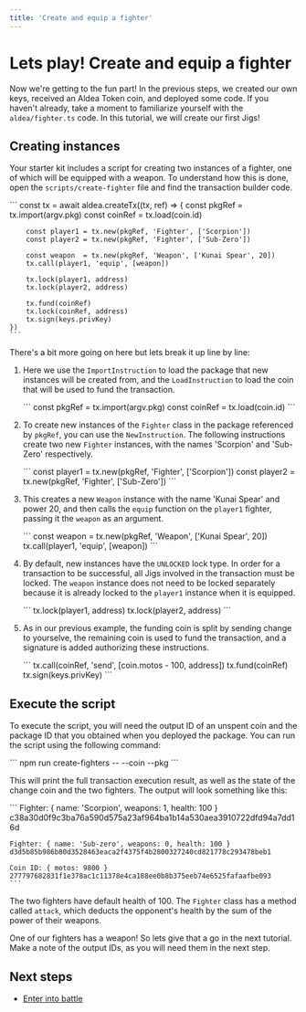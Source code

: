 ```yaml
---
title: 'Create and equip a fighter'
---
```



# Lets play! Create and equip a fighter

Now we're getting to the fun part! In the previous steps, we created our own keys, received an Aldea Token coin, and deployed some code. If you haven't already, take a moment to familiarize yourself with the `aldea/fighter.ts` code. In this tutorial, we will create our first Jigs!

## Creating instances

Your starter kit includes a script for creating two instances of a fighter, one of which will be equipped with a weapon. To understand how this is done, open the `scripts/create-fighter` file and find the transaction builder code.

<CodeContainer lang="ts">
    ```
    const tx = await aldea.createTx((tx, ref) => {
        const pkgRef  = tx.import(argv.pkg)
        const coinRef = tx.load(coin.id)

        const player1 = tx.new(pkgRef, 'Fighter', ['Scorpion'])
        const player2 = tx.new(pkgRef, 'Fighter', ['Sub-Zero'])

        const weapon  = tx.new(pkgRef, 'Weapon', ['Kunai Spear', 20])
        tx.call(player1, 'equip', [weapon])

        tx.lock(player1, address)
        tx.lock(player2, address)

        tx.fund(coinRef)
        tx.lock(coinRef, address)
        tx.sign(keys.privKey)
    })
    ```
</CodeContainer>

There's a bit more going on here but lets break it up line by line:

1. Here we use the `ImportInstruction` to load the package that new instances will be created from, and the `LoadInstruction` to load the coin that will be used to fund the transaction.
    
    <CodeContainer lang="ts" lines={false}>
        ```
        const pkgRef  = tx.import(argv.pkg)
        const coinRef = tx.load(coin.id)
        ```
    </CodeContainer>
    
2. To create new instances of the `Fighter` class in the package referenced by `pkgRef`, you can use the `NewInstruction`. The following instructions create two new `Fighter` instances, with the names 'Scorpion' and 'Sub-Zero' respectively.
    
    <CodeContainer lang="ts" lines={false}>
        ```
        const player1 = tx.new(pkgRef, 'Fighter', ['Scorpion'])
        const player2 = tx.new(pkgRef, 'Fighter', ['Sub-Zero'])
        ```
    </CodeContainer>
    
3. This creates a new `Weapon` instance with the name 'Kunai Spear' and power 20, and then calls the `equip` function on the `player1` fighter, passing it the `weapon` as an argument.
    
    <CodeContainer lang="ts" lines={false}>
        ```
        const weapon  = tx.new(pkgRef, 'Weapon', ['Kunai Spear', 20])
        tx.call(player1, 'equip', [weapon])
        ```
    </CodeContainer>
    
4. By default, new instances have the `UNLOCKED` lock type. In order for a transaction to be successful, all Jigs involved in the transaction must be locked. The `weapon` instance does not need to be locked separately because it is already locked to the `player1` instance when it is equipped.
    
    <CodeContainer lang="ts" lines={false}>
        ```
        tx.lock(player1, address)
        tx.lock(player2, address)
        ```
    </CodeContainer>
    
5. As in our previous example, the funding coin is split by sending change to yourselve, the remaining coin is used to fund the transaction, and a signature is added authorizing these instructions.
    
    <CodeContainer lang="ts" lines={false}>
        ```
        tx.call(coinRef, 'send', [coin.motos - 100, address])
        tx.fund(coinRef)
        tx.sign(keys.privKey)
        ```
    </CodeContainer>
    

## Execute the script

To execute the script, you will need the output ID of an unspent coin and the package ID that you obtained when you deployed the package. You can run the script using the following command:

<CodeContainer lang="bash" lines={false}>
    ```
    npm run create-fighters -- --coin <OUTPUT_ID> --pkg <PACKAGE_ID>
    ```
</CodeContainer>

This will print the full transaction execution result, as well as the state of the change coin and the two fighters. The output will look something like this:

<CodeContainer lang="text" lines={false}>
    ```
    Fighter: { name: 'Scorpion', weapons: 1, health: 100 }
    c38a30d0f9c3ba76a590d575a23af964ba1b14a530aea3910722dfd94a7dd16d

    Fighter: { name: 'Sub-zero', weapons: 0, health: 100 }
    d3d5b85b986b80d3528463eaca2f4375f4b2800327240cd821778c293478beb1

    Coin ID: { motos: 9800 }
    277797682831f1e378ac1c11378e4ca188ee0b8b375eeb74e6525fafaafbe093
    ```
</CodeContainer>

The two fighters have default health of 100. The `Fighter` class has a method called `attack`, which deducts the opponent's health by the sum of the power of their weapons.

One of our fighters has a weapon! So lets give that a go in the next tutorial. Make a note of the output IDs, as you will need them in the next step.

## Next steps

- [Enter into battle](/getting-started/interacting)